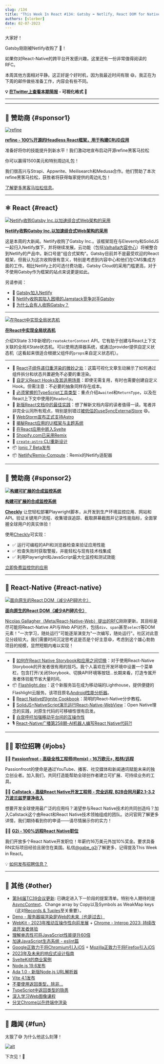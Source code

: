 ```yaml
---
slug: /134
title: "This Week In React #134: Gatsby ➡️ Netlify, React DOM for Native, XState, Flashlight, re-renders, Custom Hooks, Ignite Cookbook..."
authors: [slorber]
date: 02-07-2023
---
```


大家好！

Gatsby刚刚被Netlify收购了 🤯！

如果你对React-Native的跨平台开发感兴趣，这里还有一份非常值得阅读的RFC。

本周其他方面相对平静。这正好是个好时机，因为我最近时间有限 😄。我正在为下周的邮件做些准备工作，内容会有些不同。

<!-- truncate -->

**💡 [在Twitter上查看本期简报](https://slo.im/thread) - 可视化格式 🎨**

---


<Support />

---

## 💸 赞助商 {#sponsor1}

[![refine](/emails/issues/132/refine.png)](https://github.com/refinedev/refine)

[**refine - 100%开源的Headless React框架，用于构建CRUD应用**](https://github.com/refinedev/refine)

准备好将你的技能提升到新水平！我们激动地宣布启动开源refine黑客马拉松

你可以赢得1500美元和特别周边礼包！

我们很高兴与Strapi、Appwrite、Meilisearch和Medusa合作。他们赞助了本次refine黑客马拉松，获胜者将获得每家提供的周边礼包！

[了解更多黑客马拉松信息](https://s.refine.dev/hackathon)。

---

## ⚛️ React {#react}

[![Netlify收购Gatsby Inc.以加速组合式Web架构的采用](/emails/issues/134/netlify-gatsby.jpg)](https://www.netlify.com/press/netlify-acquires-gatsby-inc-to-accelerate-adoption-of-composable-web-architectures/)

**[Netlify收购Gatsby Inc.以加速组合式Web架构的采用](https://www.netlify.com/press/netlify-acquires-gatsby-inc-to-accelerate-adoption-of-composable-web-architectures/)**

这是本周的大新闻。Netlify收购了Gatsby Inc.。该框架现在与Eleventy和SolidJS一起归入Netlify旗下，并将继续发展。云功能（包括[Valhalla内容中心](https://www.gatsbyjs.com/products/valhalla-content-hub/)）将被整合到Netlify的产品中。新口号是"组合式架构"。Gatsby目前并不是最受欢迎的React框架，但我认为这次收购很有意义，特别是考虑到内容中心和他们在CMS集成方面的工作。相比Netlify上的可选付费功能，Gatsby Cloud的采用门槛更高，对于不使用Gatsby作为框架的站点来说更是如此。

另请参阅：

- 📜 [Gatsby加入Netlify](https://www.gatsbyjs.com/blog/gatsby-is-joining-netlify/)
- 📜 [Netlify收购其陷入困境的Jamstack竞争对手Gatsby](https://thenewstack.io/netlify-acquires-gatsby-its-struggling-jamstack-competitor/)
- 🎥 [为什么会有人收购Gatsby？](https://www.youtube.com/watch?v=5HE6FcOpit8)

---

[![在React中实现全局状态机](/emails/issues/134/xstate.jpg)](https://stately.ai/blog/making-state-machines-global-in-react)

**[在React中实现全局状态机](https://stately.ai/blog/making-state-machines-global-in-react)**

介绍XState 3.1中新增的`createActorContext` API。它有助于创建与React上下文关联的全局XState状态机。可以使用选择器系统，或通过provider提供自定义状态机（这看起来很适合根据父组件的`props`来自定义状态机）。

---

- 📜 [React子组件递归重渲染的微妙之处](https://alexsidorenko.com/blog/react-render-children-prop/)：这篇可视化文章生动展示了如何通过组件拆分和状态共置避免不必要的重渲染。
- 📜 [自定义React Hooks及其适用场景](https://thoughtbot.com/blog/custom-react-hooks)：即使无需复用，有时也需要创建自定义Hook。但需注意：不必要的抽象同样存在成本。
- 📜 [必须掌握的TypeScript工具类型](https://www.builder.io/blog/utility-types)：重点介绍`Awaited`和`ReturnType`，以及在React上下文中使用的`Readonly`。
- 📜 [新版React文档中的最佳实践](https://sebastiancarlos.com/react-js-best-practices-from-the-new-docs-1c65570e785d)：想了解新文档内容的读者值得一读。笔者并非完全认同所有观点，特别是别错过[被低估的useSyncExternalStore](https://thisweekinreact.com/articles/useSyncExternalStore-the-underrated-react-api) 😄。
- 📜 [WebStorm宣布正式支持Astro](https://astro.build/blog/astro-webstorm-support/)
- 📜 [揭秘React应用的UI框架与主题系统](https://www.velotio.com/engineering-blog/demystifying-ui-frameworks-and-theming-for-react-apps)
- 🎥 [在React应用中嵌入Svelte](https://www.youtube.com/watch?v=FrusJNycQvk)
- 👀 [Shopify.com已采用Remix](https://twitter.com/remix_run/status/1622666016135475200)
- 👀 [`create-astro` CLI重新设计](https://twitter.com/n_moore/status/1621524815550074880)
- 📦 [Ionic 7 Beta发布](https://ionic.io/blog/announcing-the-ionic-7-beta)
- 📦 [Netlify/Remix-Compute](https://github.com/netlify/remix-compute)：Remix的Netlify适配器

<SubscribeFormEmbed />

---

## 💸 赞助商 {#sponsor2}

**[![构建可扩展的合成监控系统](/emails/issues/134/checkly.jpg)](https://www.checklyhq.com/?utm_medium=email&utm_source=newsletter&utm_campaign=this-week-in-react-february)**

**[构建可扩展的合成监控系统](https://www.checklyhq.com/?utm_medium=email&utm_source=newsletter&utm_campaign=this-week-in-react-february)**

**[Checkly](https://www.checklyhq.com/?utm_medium=email&utm_source=newsletter&utm_campaign=this-week-in-react-february)** 让您轻松部署Playwright脚本，从开发到生产环境监控应用、网站和API。验证关键用户流程、收集错误追踪、截取屏幕截图并记录性能指标，全面掌握全球用户的真实体验！

使用[Checkly](https://www.checklyhq.com/?utm_medium=email&utm_source=newsletter&utm_campaign=this-week-in-react-february)可实现：

- ✅ 运行可编程的API和浏览器检查来验证应用性能
- ✅ 检查失败时获取警报，并能轻松与现有技术栈集成
- ✅ 利用Playwright和JavaScript最大化监控和测试效能

[立即免费监控您的应用](https://www.checklyhq.com/?utm_medium=email&utm_source=newsletter&utm_campaign=this-week-in-react-february)

---

## 📱 React-Native {#react-native}

[![面向原生的React DOM（减少API碎片化）](/emails/issues/134/rn-web.jpg)](https://github.com/necolas/discussions-and-proposals/blob/reduce-fragmentation/proposals/0000-reduce-fragmentation.md)

**[面向原生的React DOM（减少API碎片化）](https://github.com/necolas/discussions-and-proposals/blob/reduce-fragmentation/proposals/0000-reduce-fragmentation.md)**

[Nicolas Gallagher（Meta/React-Native-Web）提出的RFC](https://github.com/react-native-community/discussions-and-proposals/pull/496)刚刚更新。其目标是尽可能将React-Native API与Web API对齐，包括`div`、`span`甚至`select`等DOM元素！"一次学习，随处运行"可能逐渐演变为"一次编写，随处运行"。社区对此意见分歧较大。我们需要时间沉淀思考这是否是个好主意😄，考虑到这个雄心勃勃项目的规模，显然短期内难以实现！

---

- 📜 [如何在React Native Storybook和应用之间切换](https://dev.to/dannyhw/how-to-swap-between-react-native-storybook-and-your-app-p3o)：对于使用React-Native Storybook的开发者很有用的技巧。我个人喜欢在开发环境中设置一个菜单栏，包含打开/关闭Storybook、切换API环境等按钮...长期来看，打造专属开发者体验能节省大量时间。
- 📦 [Flashlight.dev](https://flashlight.dev/)：这个新服务旨在成为移动端的Lighthouse，提供便捷的Flashlight云服务。该项目原名[Android性能分析器](https://twitter.com/almouro/status/1622588283740880897)。
- 📖 [React Native的Ignite Cookbook](https://ignitecookbook.com/)：简明的React-Native分步教程。
- 🎨 [SolidJS+NativeScript演示运行React-Native-WebView](https://twitter.com/ammarahm_ed/status/1622259723729764354)：Open Native理念的实践，对原生代码的可移植性很有启发。
- 👀 [白宫呼吁加强移动平台间的互操作性](https://twitter.com/JI/status/1620948253381632000)
- 🎙️ [React-Native广播第258期-AI机器人编写React Native代码?!](https://reactnativeradio.com/episodes/r258-robots-coding-react-native)

---

## 🧑‍💻 职位招聘 {#jobs}

🧑‍💼 [**Passionfroot - 高级全栈工程师(Remix) - 16万欧元+, 柏林/远程**](https://passionfroot.recruitee.com/o/senior-fullstack-engineer)

Passionfroot的使命是通过YouTube、播客、社交媒体和新闻通讯赋能未来的独立创业者。加入我们，共同打造能帮助全球创作者建立可扩展、可持续业务的工具。

🧑‍💼 [**Callstack - 高级React Native开发工程师 - 完全远程, B2B合同月薪2.1-3.2万波兰兹罗提净收入**](https://www.callstack.com/senior-react-native-developer)

想要开发全球使用最广泛的应用吗？渴望参与React Native技术的共同创造吗？加入Callstack这个由React和React Native技术领袖组成的团队。访问官网了解更多详情，我们期待看到你的申请——请尽情展示你的实力！

🧑‍💼 [**G2i - 100%远程React Native职位**](https://twitter.com/gabe_g2i/status/1563204813881425926?s=20&t=ArRLC77BpRwXXCdx8fnUqw)

我们开放多个React Native开发职位！年薪约16万美元外加10%奖金。要求具备RN实际项目经验且居住在美国。私信[@gabe_g2i](https://twitter.com/gabe_g2i)了解更多，记得提及This Week in React。

💡 [如何发布招聘信息？](https://thisweekinreact.com/sponsor)

---

## 🔀 其他 {#other}

- [第94届TC39会议更新](https://dev.to/hemanth/updates-from-the-94th-tc39-meeting-48mb): 已确定进入下一阶段的提案清单。特别令人期待的是[AsyncContext](https://twitter.com/sebastienlorber/status/1620391460679065601)、Change array by Copy以及Symbols as WeakMap keys（这对[Records & Tuples](https://sebastienlorber.com/records-and-tuples-for-react)至关重要）。
- [Deno - 服务器端渲染是Web的未来（也是过去）](https://deno.com/blog/the-future-and-past-is-server-side-rendering)
- [WebKit - 2023年推动互操作性向前发展](https://webkit.org/blog/13706/interop-2023/) + [Chrome - Interop 2023: 持续改进开发者体验](https://web.dev/interop-2023/)
- [理解单态性可将JavaScript性能提升60倍](https://twitter.com/mhevery/status/1622499229813047296)
- [加速JavaScript生态系统 - eslint篇](https://marvinh.dev/blog/speeding-up-javascript-ecosystem-part-3/)
- [Google正致力于将Chromium引入iOS](https://twitter.com/OpenWebAdvocacy/status/1621653519274246144) + [Mozilla正致力于将Firefox引入iOS](https://twitter.com/OpenWebAdvocacy/status/1622898924775415808)
- [2023年及未来的响应式设计指南](https://ishadeed.com/article/responsive-design/)
- [SvelteKit的商业案例](https://elliscs.hashnode.dev/a-business-case-for-sveltekit)
- [Node.js 19.6发布](https://twitter.com/ruyadorno/status/1621186886470361093)
- [Ada 1.0 - 新版Node.js URL解析器](https://twitter.com/nodejs/status/1622707746716917761)
- [Vite 4.1发布](https://twitter.com/vite_js/status/1621149774627094535)
- [不要使用返回类型，除非...](https://www.youtube.com/watch?v=nwSe95uFN8E)
- [TypeScript中返回类型的隐患](https://www.youtube.com/watch?v=I6V2FkW1ozQ)
- [深入学习Web图像课程](https://web.dev/learn/images/)
- [分叉Chrome以在终端中渲染](https://fathy.fr/carbonyl)

---

## 🤭 趣闻 {#fun}

太狠了😅 为什么他这么刻薄！

[![alt](/emails/issues/134/meme.png)](https://twitter.com/ThePrimeagen/status/1620827474681827333)

下次见！👋